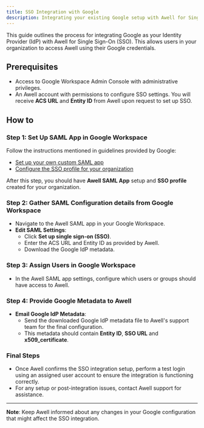 ```yaml
---
title: SSO Integration with Google
description: Integrating your existing Google setup with Awell for Single Sign-On (SSO)
---
```


This guide outlines the process for integrating Google as your Identity Provider (IdP) with Awell for Single Sign-On (SSO). This allows users in your organization to access Awell using their Google credentials.

## Prerequisites

- Access to Google Workspace Admin Console with administrative privileges.
- An Awell account with permissions to configure SSO settings. You will receive **ACS URL** and **Entity ID** from Awell upon request to set up SSO.

## How to

### Step 1: Set Up SAML App in Google Workspace

Follow the instructions mentioned in guidelines provided by Google:

- [Set up your own custom SAML app](https://support.google.com/a/answer/6087519)
- [Configure the SSO profile for your organization](https://support.google.com/a/answer/12032922?hl=en#org_profile)

After this step, you should have **Awell SAML App** setup and **SSO profile** created for your organization.

### Step 2: Gather SAML Configuration details from Google Workspace

- Navigate to the Awell SAML app in your Google Workspace.
- **Edit SAML Settings**:
   - Click **Set up single sign-on (SSO)**.
   - Enter the ACS URL and Entity ID as provided by Awell.
   - Download the Google IdP metadata.

### Step 3: Assign Users in Google Workspace

- In the Awell SAML app settings, configure which users or groups should have access to Awell.

### Step 4: Provide Google Metadata to Awell

- **Email Google IdP Metadata**:
   - Send the downloaded Google IdP metadata file to Awell's support team for the final configuration.
   - This metadata should contain **Entity ID**, **SSO URL** and **x509_certificate**.

### Final Steps

- Once Awell confirms the SSO integration setup, perform a test login using an assigned user account to ensure the integration is functioning correctly.
- For any setup or post-integration issues, contact Awell support for assistance.

---

**Note**: Keep Awell informed about any changes in your Google configuration that might affect the SSO integration.
